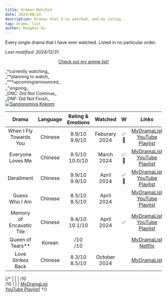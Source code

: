 ```yaml
---
title: Dramas Watched
date: 2024/08/23
description: Dramas that I've watched, and my rating.
tag: drama, list
author: Rongbin Gu
---
```



<Readingtime context="https://rongbin99.github.io/posts/drama" wpm="200" />

Every single drama that I have ever watched. Listed in no particular order.

*Last modified: 2024/12/31*

<div align="center">

[<u>Check out my anime list!</u>](anime.mdx)

</div>

<Callout type="error" emoji="📌">
    <div className='relative'>
        <div className="dark:text-white">
            _*currently watching_<br/>_**planning to watch_<br/>_***upcoming/announced_<br/>_<sup>+</sup>ongoing_<br/>_DNC: Did Not Continue_<br/>_DNF: Did Not Finish_
        </div>
        <div>
            <a href='https://www.youtube.com/watch?v=fVf0RB3nvOU' target='_blank' rel='noopener noreferrer'>
                <img src="/images/kokomi.png" alt="Sangonomiya Kokomi" className="absolute top-0 right-0 max-w-full max-h-full -mt-1 pt-1.5" />
            </a>
        </div>
    </div>
</Callout>

| **Drama**                     | **Language** | **Rating & Emotions**| **Watched**   | **W**  | *Links*  |
|:-----------------------------:|:------------:|:------------------:  |:------------: |:------:|:--------:|
| When I Fly Towards You       	|  Chinese    |  9.9/10 <br/> 9.9/10  | Feburary 2024 | ✅ 🔁 | [<u>MyDramaList</u>](https://mydramalist.com/62295-luo-yao-knew-what-he-meant)  <br/>[<u>YouTube Playlist</u>](https://www.youtube.com/playlist?list=PLATwx1z00Hseg8NeF0lV4Xa7vFfTyyFUe)    |
| Everyone Loves Me             |  Chinese    |  9.5/10 <br/> 10.0/10 |  March 2024	  | ✅ 🔁 | [<u>MyDramaList</u>](https://mydramalist.com/744619-bie-dui-wo-dong-xin)  <br/>[<u>YouTube Playlist</u>](https://www.youtube.com/playlist?list=PLbBcESCAiV7G9CzOqDUPwZsPL3VYAd658)        |
| Derailment                   	|  Chinese    |  9.9/10 <br/> 9.9/10  |  April 2024   | ✅ 🔁 | [<u>MyDramaList</u>](https://mydramalist.com/737525-derailment)  <br/>[<u>YouTube Playlist</u>](https://youtube.com/playlist?list=PLbBcESCAiV7GGZIgjtQVM_cijXWZBFgXU&si=gXb94ykNYBvzi8RD)|
| Guess Who I Am              	|  Chinese    |  8.5/10 <br/> 8.5/10  |  April 2024   |        | [<u>MyDramaList</u>](https://mydramalist.com/713743-please-please-don-t-be-friend-with-me)  <br/>[<u>YouTube Playlist</u>](https://www.youtube.com/playlist?list=PLATwx1z00HsfWH_zavb-BhSpLqqgAwbBS)|
| Memory of Encaustic Tile     	|  Chinese    |  9.4/10 <br/> 10.1/10 |  April 2024   |  ✅    | [<u>MyDramaList</u>](https://mydramalist.com/72699-xi-you-liu-li-wa)  <br/>[<u>YouTube Playlist</u>](https://www.youtube.com/playlist?list=PLIPiKkS-FpK8Su6Tg0aqoLIfMcrj4Inx7)|
| Queen of Tears**             	|  Korean     |  /10    <br/> /10	  |    	          |        | [<u>MyDramaList</u>](https://mydramalist.com/725367-untitled-park-ji-eun-project)  <br/>[<u>Netflix</u>](https://www.netflix.com/ca/title/81707950)|
| Love Strikes Back          	|  Chinese    |  8.3/10 <br/> 8.5/10  | October 2024  |        | [<u>MyDramaList</u>](https://mydramalist.com/757313-romantic)|

{/*
|                           	|             |  /10   <br/> /10	  |    	          |        | [<u>MyDramaList</u>]()  <br/>[<u>YouTube Playlist</u>]()|
*/}
